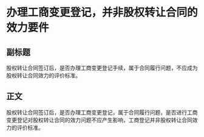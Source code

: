 # 办理工商变更登记，并非股权转让合同的效力要件
## 副标题
股权转让合同签订后，是否办理工商变更登记手续，属于合同履行问题，不应成为股权转让合同效力的评价标准。
## 正文
股权转让合同签订后，是否办理工商变更登记，属于合同履行问题，是否进行工商变更登记对股权转让合同的效力问题不应产生影响，工商登记并非股权转让合同效力的评价标准。